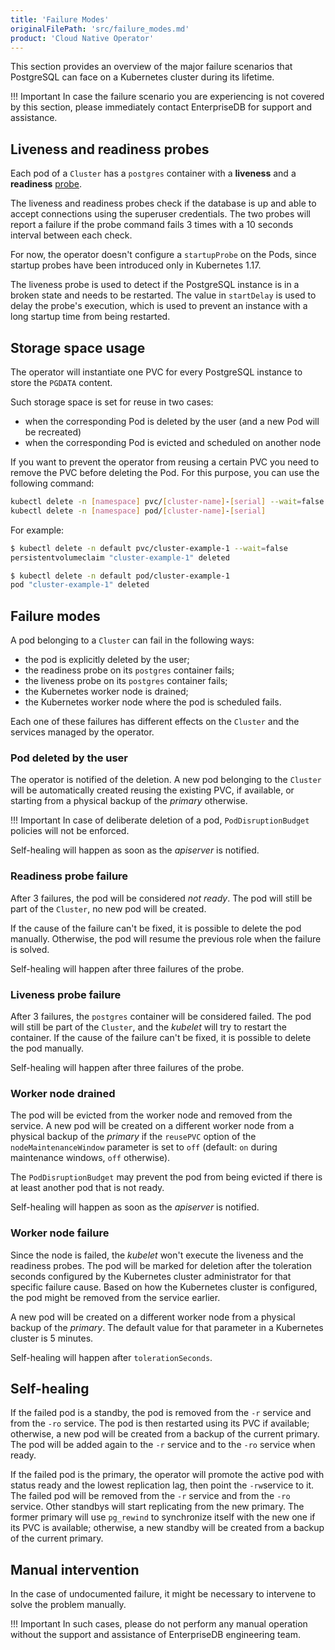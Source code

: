 ```yaml
---
title: 'Failure Modes'
originalFilePath: 'src/failure_modes.md'
product: 'Cloud Native Operator'
---
```


This section provides an overview of the major failure scenarios that
PostgreSQL can face on a Kubernetes cluster during its lifetime.

!!! Important
    In case the failure scenario you are experiencing is not covered by this
    section, please immediately contact EnterpriseDB for support and assistance.

## Liveness and readiness probes

Each pod of a `Cluster` has a `postgres` container with a **liveness**
and a **readiness**
[probe](https://kubernetes.io/docs/concepts/workloads/pods/pod-lifecycle/#container-probes).

The liveness and readiness probes check if the database is up and able to accept
connections using the superuser credentials.
The two probes will report a failure if the probe command fails 3 times with a
10 seconds interval between each check.

For now, the operator doesn't configure a `startupProbe` on the Pods, since
startup probes have been introduced only in Kubernetes 1.17.

The liveness probe is used to detect if the PostgreSQL instance is in a
broken state and needs to be restarted. The value in `startDelay` is used
to delay the probe's execution, which is used to prevent an
instance with a long startup time from being restarted.

## Storage space usage

The operator will instantiate one PVC for every PostgreSQL instance to store the `PGDATA` content.

Such storage space is set for reuse in two cases:

- when the corresponding Pod is deleted by the user (and a new Pod will be recreated)
- when the corresponding Pod is evicted and scheduled on another node

If you want to prevent the operator from reusing a certain PVC you need to
remove the PVC before deleting the Pod. For this purpose, you can use the
following command:

```sh
kubectl delete -n [namespace] pvc/[cluster-name]-[serial] --wait=false
kubectl delete -n [namespace] pod/[cluster-name]-[serial]
```

For example:

```sh
$ kubectl delete -n default pvc/cluster-example-1 --wait=false
persistentvolumeclaim "cluster-example-1" deleted

$ kubectl delete -n default pod/cluster-example-1
pod "cluster-example-1" deleted
```

## Failure modes

A pod belonging to a `Cluster` can fail in the following ways:

* the pod is explicitly deleted by the user;
* the readiness probe on its `postgres` container fails;
* the liveness probe on its `postgres` container fails;
* the Kubernetes worker node is drained;
* the Kubernetes worker node where the pod is scheduled fails.

Each one of these failures has different effects on the `Cluster` and the
services managed by the operator.

### Pod deleted by the user

The operator is notified of the deletion. A new pod belonging to the
`Cluster` will be automatically created reusing the existing PVC, if available,
or starting from a physical backup of the *primary* otherwise.

!!! Important
    In case of deliberate deletion of a pod, `PodDisruptionBudget` policies
    will not be enforced.

Self-healing will happen as soon as the *apiserver* is notified.

### Readiness probe failure

After 3 failures, the pod will be considered *not ready*. The pod will still
be part of the `Cluster`, no new pod will be created.

If the cause of the failure can't be fixed, it is possible to delete the pod
manually. Otherwise, the pod will resume the previous role when the failure
is solved.

Self-healing will happen after three failures of the probe.

### Liveness probe failure

After 3 failures, the `postgres` container will be considered failed. The
pod will still be part of the `Cluster`, and the *kubelet* will try to restart
the container. If the cause of the failure can't be fixed, it is possible
to delete the pod manually.

Self-healing will happen after three failures of the probe.

### Worker node drained

The pod will be evicted from the worker node and removed from the service. A
new pod will be created on a different worker node from a physical backup of the
*primary* if the `reusePVC` option of the `nodeMaintenanceWindow` parameter
is set to `off` (default: `on` during maintenance windows, `off` otherwise).

The `PodDisruptionBudget` may prevent the pod from being evicted if there
is at least another pod that is not ready.

Self-healing will happen as soon as the *apiserver* is notified.

### Worker node failure

Since the node is failed, the *kubelet* won't execute the liveness and
the readiness probes. The pod will be marked for deletion after the
toleration seconds configured by the Kubernetes cluster administrator for
that specific failure cause. Based on how the Kubernetes cluster is configured,
the pod might be removed from the service earlier.

A new pod will be created on a different worker node from a physical backup
of the *primary*. The default value for that parameter in a Kubernetes
cluster is 5 minutes.

Self-healing will happen after `tolerationSeconds`.

## Self-healing

If the failed pod is a standby, the pod is removed from the `-r` service
and from the `-ro` service.
The pod is then restarted using its PVC if available; otherwise, a new
pod will be created from a backup of the current primary. The pod
will be added again to the `-r` service and to the `-ro` service when ready.

If the failed pod is the primary, the operator will promote the active pod
with status ready and the lowest replication lag, then point the `-rw`service
to it. The failed pod will be removed from the `-r` service and from the
`-ro` service.
Other standbys will start replicating from the new primary. The former
primary will use `pg_rewind` to synchronize itself with the new one if its
PVC is available; otherwise, a new standby will be created from a backup of the
current primary.

## Manual intervention

In the case of undocumented failure, it might be necessary to intervene
to solve the problem manually.

!!! Important
    In such cases, please do not perform any manual operation without the
    support and assistance of EnterpriseDB engineering team.
